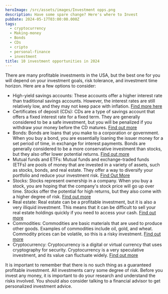 ```yaml
---
heroImage: /src/assets/images/Investment opps.png
description: Have some spare change? Here's where to Invest
pubDate: 2024-05-17T03:00:00.000Z
tags:
  - cryptocurrency
  - Making-money
  - Bonds
  - CDs
  - cripto
  - personal-finance
  - investment
title: 10 investment opportunities in 2024
---
```


There are many profitable investments in the USA, but the best one for you will depend on your investment goals, risk tolerance, and investment time horizon. Here are a few options to consider:

* High-yield savings accounts:  These accounts offer a higher interest rate than traditional savings accounts. However, the interest rates are still relatively low, and they may not keep pace with inflation. [Find more here](https://financego.net/post/investing-in-high-yield-savings/ "High Yield Savings")
* Certificates of deposit (CDs): CDs are a type of savings account that offers a fixed interest rate for a fixed term. They are generally considered to be a safe investment, but you will be penalized if you withdraw your money before the CD matures. [Find out more](www.financego.net/Investing-in-Certificates-of-Deposit-CDs "CDs")
* Bonds: Bonds are loans that you make to a corporation or government. When you buy a bond, you are essentially loaning the issuer money for a set period of time, in exchange for interest payments. Bonds are generally considered to be a more conservative investment than stocks, but they also offer lower potential returns. [Find out more](www.financego.net/Investing-in-Bonds.mdx "Bonds")
* Mutual funds and ETFs: Mutual funds and exchange-traded funds (ETFs) are pools of money that are invested in a variety of assets, such as stocks, bonds, and real estate. They offer a way to diversify your portfolio and reduce your investment risk. [Find Out More](www.financego.net/Investing-in-Mutual-funds-and-EFTs.mdx "Mutual Funds")
* Stocks: Stocks represent ownership in a company. When you buy a stock, you are hoping that the company's stock price will go up over time. Stocks offer the potential for high returns, but they also come with a higher degree of risk. [Find out more](www.financego.net/Investing-in-Stocks.mdx "Stocks")
* Real estate: Real estate can be a profitable investment, but it is also a very illiquid investment. This means that it can be difficult to sell your real estate holdings quickly if you need to access your cash. [Find out more](www.financego.net/Investing-in-Real-Estate.mdx "Real Estate")
* Commodities: Commodities are basic materials that are used to produce other goods. Examples of commodities include oil, gold, and wheat. Commodity prices can be volatile, so this is a risky investment. [Find out more](www.financego.net/Investing-in-Commodities.mdx "Commodities")
* Cryptocurrency: Cryptocurrency is a digital or virtual currency that uses cryptography for security. Cryptocurrency is a very speculative investment, and its value can fluctuate widely. [Find out more](www.financego.net/Investing-in-Cryptocurrency.mdx "Cryptocurrency")

It is important to remember that there is no such thing as a guaranteed profitable investment. All investments carry some degree of risk. Before you invest any money, it is important to do your research and understand the risks involved. You should also consider talking to a financial advisor to get personalized investment advice.
